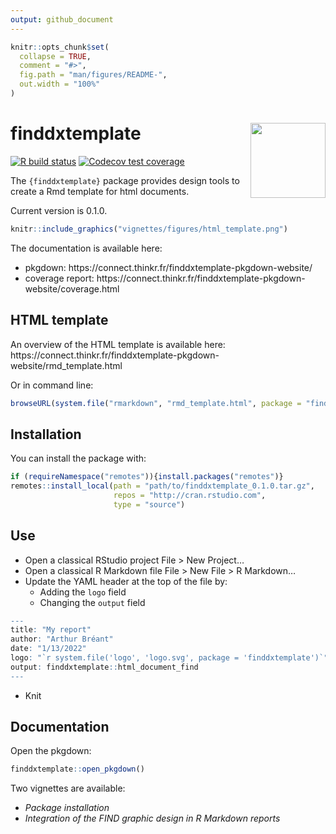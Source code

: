 ```yaml
---
output: github_document
---
```


<!-- README.md is generated from README.Rmd. Please edit that file -->

```r
knitr::opts_chunk$set(
  collapse = TRUE,
  comment = "#>",
  fig.path = "man/figures/README-",
  out.width = "100%"
)
```

# finddxtemplate <img src="man/figures/logo.png" align="right" alt="" width="120" />

[![R build status](https://forge.thinkr.fr/thinkr/missions/finddx/finddxtemplate/badges/main/pipeline.svg)](https://forge.thinkr.fr/finddx/finddxtemplate/-/pipelines)
[![Codecov test coverage](https://forge.thinkr.fr/thinkr/missions/finddx/finddxtemplate/badges/main/coverage.svg)](https://connect.thinkr.fr/finddxtemplate-pkgdown-website/coverage.html)

The `{finddxtemplate}` package provides design tools to create a Rmd template for html documents.

Current version is 0.1.0.

```r
knitr::include_graphics("vignettes/figures/html_template.png")
```

The documentation is available here:

- pkgdown: https://connect.thinkr.fr/finddxtemplate-pkgdown-website/
- coverage report: https://connect.thinkr.fr/finddxtemplate-pkgdown-website/coverage.html

## HTML template

An overview of the HTML template is available here: https://connect.thinkr.fr/finddxtemplate-pkgdown-website/rmd_template.html

Or in command line:
```r
browseURL(system.file("rmarkdown", "rmd_template.html", package = "finddxtemplate"))
```

## Installation

You can install the package with:
```r
if (requireNamespace("remotes")){install.packages("remotes")}
remotes::install_local(path = "path/to/finddxtemplate_0.1.0.tar.gz", 
                       repos = "http://cran.rstudio.com", 
                       type = "source")
```

## Use

- Open a classical RStudio project File > New Project...
- Open a classical R Markdown file File > New File > R Markdown...
- Update the YAML header at the top of the file by:
  + Adding the `logo` field
  + Changing the `output` field
  
```r
---
title: "My report"
author: "Arthur Bréant"
date: "1/13/2022"
logo: "`r system.file('logo', 'logo.svg', package = 'finddxtemplate')`"
output: finddxtemplate::html_document_find
---
```

- Knit

## Documentation

Open the pkgdown: 
```r
finddxtemplate::open_pkgdown()
```

Two vignettes are available:

- *Package installation*
- *Integration of the FIND graphic design in R Markdown reports*

